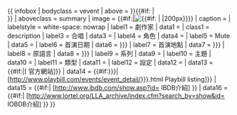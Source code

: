 {{ infobox
| bodyclass  = vevent
| above        = <includeonly><span class="fn">{{{name|{{PAGENAME}}}}}{{#if: {{{orig_name|}}} | <br />''{{small|{{{orig_name}}}}}''}}</span></includeonly>
| aboveclass = summary
| image      = {{#if:{{{image<includeonly>|</includeonly>}}}|[[Image:{{{image}}}|{{#if:{{{image_size<includeonly>|</includeonly>}}} |{{{image_size|200px}}} |200px}}]]}}
| caption    = {{{caption<includeonly>|</includeonly>}}}
| labelstyle = white-space: nowrap
| label1     = 劇作家
| data1      = {{{writer<includeonly>|</includeonly>}}}
| class1     = description
| label3     = 合唱
| data3      = {{{chorus<includeonly>|</includeonly>}}}
| label4     = 角色
| data4      = {{{characters<includeonly>|</includeonly>}}}
| label5     = Mute
| data5      = {{{mute<includeonly>|</includeonly>}}}
| label6     = 首演日期
| data6      = {{{date of premiere|{{{premiere<includeonly>|</includeonly>}}}}}}
| label7     = 首演地點
| data7      = {{{place|{{{place<includeonly>|</includeonly>}}}}}}
| label8     = 原語言
| data8      = {{{original language|{{{orig_lang<includeonly>|</includeonly>}}}}}}
| label9     = 系列
| data9      = {{{series<includeonly>|</includeonly>}}}
| label10     = 主題
| data10      = {{{subject<includeonly>|</includeonly>}}}
| label11    = 類型
| data11     = {{{genre<includeonly>|</includeonly>}}}
| label12    = 設定
| data12     = {{{setting<includeonly>|</includeonly>}}}
| data13     = {{#if:{{{web<includeonly>|</includeonly>}}}|[{{{web}}} 官方網站]}}
| data14     = {{#if:{{{playbill_event|{{{playbill<includeonly>|</includeonly>}}}}}}| [http://www.playbill.com/events/event_detail/{{{playbill_event|{{{playbill}}}}}}.html Playbill listing]}}
| data15     = {{#if:{{{ibdb_id<includeonly>|</includeonly>}}}| [http://www.ibdb.com/show.asp?id={{{ibdb_id}}} IBDB介紹] }}
| data16     = {{#if:{{{iobdb_id<includeonly>|</includeonly>}}}| [http://www.lortel.org/LLA_archive/index.cfm?search_by=show&id={{{iobdb_id}}} IOBDB介紹] }}
}}<noinclude>{{doc}}<!-- Please add metadata to the <includeonly> section at the bottom of the /doc subpage --></noinclude>
